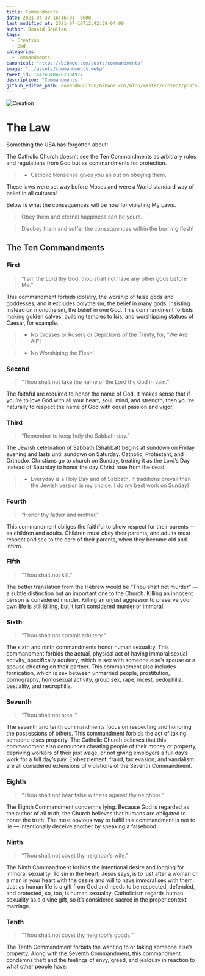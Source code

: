 ```yaml
---
title: Commandments
date: 2021-04-30 16:16:01 -0600
last_modified_at: 2021-07-10T12:42:38-04:00
author: Donald Boulton
tags:
  - Creation
  - God
categories:
  - Commandments
canonical: "https://bibwoe.com/posts/commandments"
image: "../assets/commandments.webp"
tweet_id: 144763404702334977
description: "Commandments."
github_editme_path: donaldboulton/bibwoe.com/blob/master/content/posts/commandments.mdx
---
```



![Creation](./commandments.webp)

# The Law

Something the USA has forgotten about!

The Catholic Church doesn’t see the Ten Commandments as arbitrary rules and regulations from God but as commandments for protection.

> * Catholic Nonsense gives you an out on obeying them.

These laws were set way before Moses and were a World standard way of belief in all cultures!

Below is what the consequences will be now for violating My Laws.

> Obey them and eternal happiness can be yours.

> Disobey them and suffer the consequences within the burning flesh!

## The Ten Commandments

### First

> “I am the Lord thy God, thou shalt not have any other gods before Me.”

This commandment forbids idolatry, the worship of false gods and goddesses, and it excludes polytheism, the belief in many gods, insisting instead on monotheism, the belief in one God. This commandment forbids making golden calves, building temples to Isis, and worshipping statues of Caesar, for example.

> - No Crosses or Rosery or Depictions of the Trinity, for, "We Are All"!

> - No Worshiping the Flesh!

### Second

> “Thou shalt not take the name of the Lord thy God in vain.”

The faithful are required to honor the name of God. It makes sense that if you’re to love God with all your heart, soul, mind, and strength, then you’re naturally to respect the name of God with equal passion and vigor.

### Third

> “Remember to keep holy the Sabbath day.”

The Jewish celebration of Sabbath (Shabbat) begins at sundown on Friday evening and lasts until sundown on Saturday. Catholic, Protestant, and Orthodox Christians go to church on Sunday, treating it as the Lord’s Day instead of Saturday to honor the day Christ rose from the dead.

> - Everyday is a Holy Day and of Sabbath, If traditions prevail then the Jewish version is my choice. I do my best work on Sunday!

### Fourth

> “Honor thy father and mother.”

This commandment obliges the faithful to show respect for their parents — as children and adults. Children must obey their parents, and adults must respect and see to the care of their parents, when they become old and infirm.

### Fifth

> “Thou shalt not kill.”

The better translation from the Hebrew would be “Thou shalt not murder” — a subtle distinction but an important one to the Church. Killing an innocent person is considered murder. Killing an unjust aggressor to preserve your own life is still killing, but it isn’t considered murder or immoral.

### Sixth

> “Thou shalt not commit adultery.”

The sixth and ninth commandments honor human sexuality. This commandment forbids the actual, physical act of having immoral sexual activity, specifically adultery, which is sex with someone else’s spouse or a spouse cheating on their partner. This commandment also includes fornication, which is sex between unmarried people, prostitution, pornography, homosexual activity, group sex, rape, incest, pedophilia, bestiality, and necrophilia.

### Seventh

> “Thou shalt not steal.”

The seventh and tenth commandments focus on respecting and honoring the possessions of others. This commandment forbids the act of taking someone elses property. The Catholic Church believes that this commandment also denounces cheating people of their money or property, depriving workers of their just wage, or not giving employers a full day’s work for a full day’s pay. Embezzlement, fraud, tax evasion, and vandalism are all considered extensions of violations of the Seventh Commandment.

### Eighth

> “Thou shalt not bear false witness against thy neighbor.”

The Eighth Commandment condemns lying. Because God is regarded as the author of all truth, the Church believes that humans are obligated to honor the truth. The most obvious way to fulfill this commandment is not to lie — intentionally deceive another by speaking a falsehood.

### Ninth

> “Thou shalt not covet thy neighbor’s wife.”

The Ninth Commandment forbids the intentional desire and longing for immoral sexuality. To sin in the heart, Jesus says, is to lust after a woman or a man in your heart with the desire and will to have immoral sex with them. Just as human life is a gift from God and needs to be respected, defended, and protected, so, too, is human sexuality. Catholicism regards human sexuality as a divine gift, so it’s considered sacred in the proper context — marriage.

### Tenth

> “Thou shalt not covet thy neighbor’s goods.”

The Tenth Commandment forbids the wanting to or taking someone else’s property. Along with the Seventh Commandment, this commandment condemns theft and the feelings of envy, greed, and jealousy in reaction to what other people have.

<GithubButtons />

<Share />